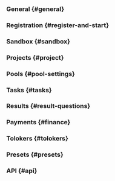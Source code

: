 
### General {#general}

<FaqIndexList1/>

### Registration {#register-and-start}

<FaqIndexList2/>

### Sandbox {#sandbox}

<FaqIndexList3/>

### Projects {#project}

<FaqIndexList4/>

### Pools {#pool-settings}

<FaqIndexList5/>

### Tasks {#tasks}

<FaqIndexList6/>

### Results {#result-questions}

<FaqIndexList7/>

### Payments {#finance}

<FaqIndexList8/>

### Tolokers {#tolokers}

<FaqIndexList9/>

### Presets {#presets}

<FaqIndexList10/>

### API {#api}

<FaqIndexList11/>